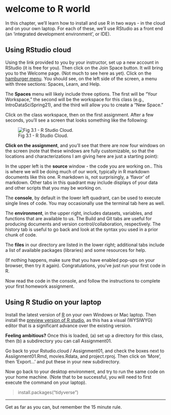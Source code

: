 # welcome to R world

In this chapter, we'll learn how to install and use R in two ways - in the cloud and on your own laptop. For each of these, we'll use RStudio as a front end (an 'integrated development environment', or IDE).

## Using RStudio cloud

Using the link provided to you by your instructor, set up a new account in RStudio (it is free for you). Then click on the Join Space button. It will bring you to the Welcome page. (Not much to see here as yet). Click on the [hamburger menu](https://en.wikipedia.org/wiki/Hamburger_button). You should see, on the left side of the screen, a menu with three sections: Spaces, Learn, and Help.

The **Spaces** menu will likely include three options. The first will be "Your Workspace," the second will be the workspace for this class (e.g., IntroDataSciSpring21), and the third will allow you to create a "New Space."

Click on the class workspace, then on the first assignment. After a few seconds, you'll see a screen that looks something like the following:

![Fig 3.1 - R Studio Cloud.](images/03-R_insertimage_4.png)

**Click on the assignment**, and you'll see that there are now four windows on the screen (note that these windows are fully customizable, so that the locations and characterizations I am giving here are just a starting point):

In the upper left is the **source** window - the code you are working on.. This is where we will be doing much of our work, typically in R markdown documents like this one. R markdown is, not surprisingly, a 'flavor' of markdown. Other tabs in this quadrant may include displays of your data and other scripts that you may be working on.

The **console**, by default in the lower left quadrant, can be used to execute single lines of code. You may occasionally use the terminal tab here as well.

The **environment**, in the upper right, includes datasets, variables, and functions that are available to us. The Build and Git tabs are useful for producing documents and version control/collaboration, respectively. The history tab is useful to go back and look at the syntax you used in a prior chunk of code.

The **files** in our directory are listed in the lower right; additional tabs include a list of available packages (libraries) and some resources for help.

(If nothing happens, make sure that you have enabled pop-ups on your browser, then try it again). Congratulations, you've just run your first code in R.

Now read the code in the console, and follow the instructions to complete your first homework assignment.

## Using R Studio on your laptop

Install the latest version of [R](https://www.r-project.org/) on your own Windows or Mac laptop. Then install the [preview version of R studio](https://rstudio.com/products/rstudio/download/preview/), as this has a visual (WYSIWYG) editor that is a significant advance over the existing version.

**Feeling ambitious?** Once this is loaded, (a) set up a directory for this class, then (b) a subdirectory you can call Assignment01.

Go back to your Rstudio.cloud / Assignment01, and check the boxes next to Assiignment01.Rmd, movies.Rdata, and project.rproj. Then click on 'More', then 'Export...' and put these in your new subdirectory.

Now go back to your desktop environment, and try to run the same code on your home machine. (Note that to be successful, you will need to first execute the command on your laptop).

> install.packages("tidyverse")

------------------------------------------------------------------------

Get as far as you can, but remember the 15 minute rule.

